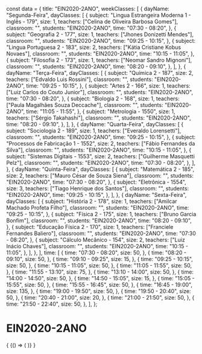 const data = {
  title: "EIN2020-2ANO",
  weekClasses: [
    {
      dayName: "Segunda-Feira",
      dayClasses: [
        {
          subject: "Lingua Estrangeira Moderna 1 - Inglês - 179",
          size: 1,
          teachers: ["Celina de Oliveira Barbosa Gomes"],
          classroom: "",
          students: "EIN2020-2ANO",
          time: "07:30 - 08:20",
        },
        {
          subject: "Geografia 2 - 177",
          size: 1,
          teachers: ["Jhones Donizetti Mendes"],
          classroom: "",
          students: "EIN2020-2ANO",
          time: "09:25 - 10:15",
        },
        {
          subject: "Lingua Portuguesa 2 - 183",
          size: 2,
          teachers: ["Kátia Cristiane Kobus Novaes"],
          classroom: "",
          students: "EIN2020-2ANO",
          time: "10:15 - 11:05",
        },
        {
          subject: "Filosofia 2 - 173",
          size: 1,
          teachers: ["Neomar Sandro Mignoni"],
          classroom: "",
          students: "EIN2020-2ANO",
          time: "08:20 - 09:10",
        },
      ],
    },
    {
      dayName: "Terça-Feira",
      dayClasses: [
        {
          subject: "Química 2 - 187",
          size: 2,
          teachers: ["Edvaldo Luis Rossini"],
          classroom: "",
          students: "EIN2020-2ANO",
          time: "09:25 - 10:15",
        },
        {
          subject: "Artes 2 - 166",
          size: 1,
          teachers: ["Luiz Carlos do Couto Junior"],
          classroom: "",
          students: "EIN2020-2ANO",
          time: "07:30 - 08:20",
        },
        {
          subject: "Biologia 2 - 168",
          size: 1,
          teachers: ["Paula Magalhães Souza Deccache"],
          classroom: "",
          students: "EIN2020-2ANO",
          time: "11:05 - 11:55",
        },
        {
          subject: "Metrologia - 1550",
          size: 1,
          teachers: ["Sérgio Takahashi"],
          classroom: "",
          students: "EIN2020-2ANO",
          time: "08:20 - 09:10",
        },
      ],
    },
    {
      dayName: "Quarta-Feira",
      dayClasses: [
        {
          subject: "Sociologia 2 - 189",
          size: 1,
          teachers: ["Everaldo Lorensetti"],
          classroom: "",
          students: "EIN2020-2ANO",
          time: "09:25 - 10:15",
        },
        {
          subject: "Processos de Fabricação 1 - 1552",
          size: 2,
          teachers: ["Fábio Fernandes da Silva"],
          classroom: "",
          students: "EIN2020-2ANO",
          time: "10:15 - 11:05",
        },
        {
          subject: "Sistemas Digitais - 1553",
          size: 2,
          teachers: ["Guilherme Masquetti Pelz"],
          classroom: "",
          students: "EIN2020-2ANO",
          time: "07:30 - 08:20",
        },
      ],
    },
    {
      dayName: "Quinta-Feira",
      dayClasses: [
        {
          subject: "Matemática 2 - 185",
          size: 2,
          teachers: ["Mauro César de Souza Siena"],
          classroom: "",
          students: "EIN2020-2ANO",
          time: "07:30 - 08:20",
        },
        {
          subject: "Eletrônica - 1554",
          size: 3,
          teachers: ["Tiago Henrique dos Santos"],
          classroom: "",
          students: "EIN2020-2ANO",
          time: "09:25 - 10:15",
        },
      ],
    },
    {
      dayName: "Sexta-Feira",
      dayClasses: [
        {
          subject: "História 2 - 178",
          size: 1,
          teachers: ["Amilcar Machado Profeta Filho"],
          classroom: "",
          students: "EIN2020-2ANO",
          time: "09:25 - 10:15",
        },
        {
          subject: "Física 2 - 175",
          size: 1,
          teachers: ["Bruno Garcia Bonfim"],
          classroom: "",
          students: "EIN2020-2ANO",
          time: "08:20 - 09:10",
        },
        {
          subject: "Educação Física 2 - 170",
          size: 1,
          teachers: ["Franciele Fernandes Baliero"],
          classroom: "",
          students: "EIN2020-2ANO",
          time: "07:30 - 08:20",
        },
        {
          subject: "Cálculo Mecânico - 154",
          size: 2,
          teachers: ["Luiz Inácio Chaves"],
          classroom: "",
          students: "EIN2020-2ANO",
          time: "10:15 - 11:05",
        },
      ],
    },
  ],
  time: [
    {
      time: "07:30 - 08:20",
      size: 50,
    },
    {
      time: "08:20 - 09:10",
      size: 50,
    },
    {
      time: "09:10 - 09:25",
      size: 15,
    },
    {
      time: "09:25 - 10:15",
      size: 50,
    },
    {
      time: "10:15 - 11:05",
      size: 50,
    },
    {
      time: "11:05 - 11:55",
      size: 50,
    },
    {
      time: "11:55 - 13:10",
      size: 75,
    },
    {
      time: "13:10 - 14:00",
      size: 50,
    },
    {
      time: "14:00 - 14:50",
      size: 50,
    },
    {
      time: "14:50 - 15:05",
      size: 15,
    },
    {
      time: "15:05 - 15:55",
      size: 50,
    },
    {
      time: "15:55 - 16:45",
      size: 50,
    },
    {
      time: "16:45 - 19:00",
      size: 135,
    },
    {
      time: "19:00 - 19:50",
      size: 50,
    },
    {
      time: "19:50 - 20:40",
      size: 50,
    },
    {
      time: "20:40 - 21:00",
      size: 20,
    },
    {
      time: "21:00 - 21:50",
      size: 50,
    },
    {
      time: "21:50 - 22:40",
      size: 50,
    },
  ],
};

# EIN2020-2ANO

<div>
  {
    <BrowserOnly>
      {() => (
        <Grid
          title={data.title}
          weekClasses={data.weekClasses}
          time={data.time}
        />
      )}
    </BrowserOnly>
  }
</div>
